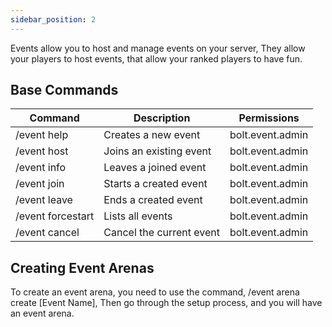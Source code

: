 ```yaml
---
sidebar_position: 2
---
```


Events allow you to host and manage events on your server,
They allow your players to host events, that allow your ranked players to have fun.

## Base Commands

| Command           | Description                 | Permissions     |
|-------------------|-----------------------------|-----------------|
| /event help       | Creates a new event         | bolt.event.admin|
| /event host       | Joins an existing event     | bolt.event.admin|
| /event info       | Leaves a joined event       | bolt.event.admin|
| /event join       | Starts a created event      | bolt.event.admin|
| /event leave      | Ends a created event        | bolt.event.admin|
| /event forcestart | Lists all events            | bolt.event.admin|
| /event cancel     | Cancel the current event    | bolt.event.admin|
## Creating Event Arenas

To create an event arena, you need to use the command,
/event arena create [Event Name],
Then go through the setup process, and you will have an event arena.